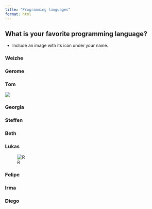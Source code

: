 ```yaml
---
title: "Programming languages"
format: html
---
```


## What is your favorite programming language?
- Include an image with its icon under your name.

### Weizhe

### Gerome 

### Tom
![](https://upload.wikimedia.org/wikipedia/commons/thumb/1/1f/Julia_Programming_Language_Logo.svg/1280px-Julia_Programming_Language_Logo.svg.png)

### Georgia

### Steffen

### Beth

### Lukas
![R](R.png)


### Felipe

### Irma 

### Diego



